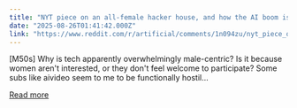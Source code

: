 ```yaml
---
title: "NYT piece on an all-female hacker house, and how the AI boom is set to 'perpetuate the tech industry’s demographics'."
date: "2025-08-26T01:41:42.000Z"
link: "https://www.reddit.com/r/artificial/comments/1n094zu/nyt_piece_on_an_allfemale_hacker_house_and_how/"
---
```


[M50s] Why is tech apparently overwhelmingly male-centric? Is it because women aren't interested, or they don't feel welcome to participate? Some subs like aivideo seem to me to be functionally hostil...

[Read more](https://www.reddit.com/r/artificial/comments/1n094zu/nyt_piece_on_an_allfemale_hacker_house_and_how/)
